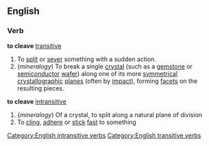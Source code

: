 ==English==
===Verb===
'''to cleave''' [[transitive]]
# To [[split]] or [[sever]] something with a sudden action.
# (''mineralogy'') To break a single [[crystal]] (such as a [[gemstone]] or [[semiconductor]] [[wafer]]) along one of its more [[symmetrical]] [[crystallographic]] [[plane]]s (often by [[impact]]), forming [[facet]]s on the resulting pieces.
'''to cleave''' [[intransitive]]
# {''mineralogy'') Of a crystal, to split along a natural plane of division
# To [[cling]], [[adhere]] or [[stick]] [[fast]] to something
[[Category:English intransitive verbs]]
[[Category:English transitive verbs]]
